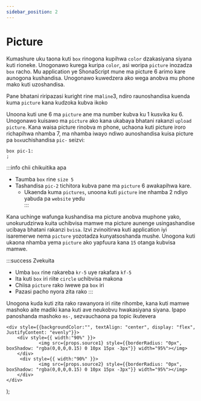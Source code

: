 ```yaml
---
sidebar_position: 2
---
```


# Picture

Kumashure uku taona kuti `box` rinogona kupihwa `color` dzakasiyana siyana kuti rioneke. Unogonawo kurega kuripa `color`, asi woripa `picture` inozadza `box` racho.
Mu application ye ShonaScript mune ma picture 6 arimo kare aunogona kushandisa. Unogonawo kuwedzera ako wega anobva mu phone mako kuti uzoshandisa.

Pane bhatani riripazasi kuright rine ma`line`3, ndiro raunoshandisa kuenda kuma `picture` kana kudzoka kubva ikoko
<DuoImage source1="/img/pic1.jpg" source2="/img/pic1.1.jpg"/>

Unoona kuti une 6 ma `picture` ane ma number kubva ku 1 kusvika ku 6. Unogonawo kuisawo ma `picture` ako kana ukabaya bhatani rakanzi `upload picture`. Kana waisa picture rinobva m phone, uchaona kuti picture iroro richapihwa nhamba 7, ma nhamba iwayo ndiwo aunoshandisa kuisa picture pa `box`uchishandisa `pic-` seizvi:

```
box pic-1:
;
```
<DuoImage source1="/img/pic2.jpg" source2="/img/pic2.1.jpg"/>

:::info chii chikuitika apa
- Taumba `box` rine `size 5`
- Tashandisa `pic-2` tichitora kubva pane ma `picture` 6 awakapihwa kare.
    - Ukaenda kuma `pictures`, unoona kuti `picture` ine nhamba 2 ndiyo yabuda pa `website` yedu     
:::

Kana uchinge wafunga kushandisa ma picture anobva muphone yako, unokurudzirwa kuita uchibvisa mamwe ma picture aunenge usingashandise ucibaya bhatani rakanzi `bvisa`.
Izvi zvinoitirwa kuti application iyi isaremerwe nema `picture` yozotadza kunyatsoshanda mushe. Unogona kuti ukaona nhamba yema `picture` ako yapfuura kana `15` otanga kubvisa mamwe.

:::success Zvekuita
- Umba `box` rine rakareba `kr-5` uye rakafara `kf-5`
- Ita kuti `box` iri riite `circle` uchibvisa makona
- Chiisa `picture` rako iwewe pa `box` iri 
- Pazasi pacho nyora zita rako
:::

Unogona kuda kuti zita rako rawanyora iri riite rihombe, kana kuti mamwe mashoko aite madiki kana kuti ave neukobvu hwakasiyana siyana. Ipapo panoshanda mashoko `ms-`, sezvauchaona pa topic ikutevera


    <div style={{backgroundColor:"", textAlign: "center", display: "flex", JustifyContent: "evenly"}}>
        <div style={{ width:"90%" }}>
                <img src={props.source1} style={{borderRadius: "0px", boxShadow: "rgba(0,0,0,0.15) 0 10px 15px -3px"}} width="95%"></img> 
        </div>
         <div style={{ width:"90%" }}>
                <img src={props.source2} style={{borderRadius: "0px", boxShadow: "rgba(0,0,0,0.15) 0 10px 15px -3px"}} width="95%"></img> 
        </div>
    </div>
);